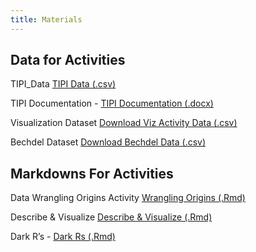 ```yaml
---
title: Materials
---
```


## Data for Activities

TIPI_Data <a href="/files/data/TIPI_Data.csv" download="TIPI_Data.csv">TIPI Data (.csv)</a>

TIPI Documentation - <a href="/files/data/TIPI_Qs.docx" download="TIPI_Qs.docx">TIPI Documentation (.docx)</a>

Visualization Dataset <a href="/files/data/viz.csv" download="viz.csv">Download Viz Activity Data (.csv)</a>

Bechdel Dataset <a href="/files/data/bechdel.csv" download="bechdel.csv"> Download Bechdel Data (.csv)</a>

## Markdowns For Activities

Data Wrangling Origins Activity <a href="/files/_lab-rmd/data-wrangling.Rmd" download="data-wrangling.Rmd">Wrangling Origins (.Rmd)</a>

Describe & Visualize <a href="/files/_lab-rmd/describe-viz.Rmd" download="describe-viz.Rmd">Describe & Visualize (.Rmd)</a>

Dark R's - <a href="/files/_lab-rmd/dark-rs.Rmd" download="dark-rs.Rmd">Dark Rs (.Rmd)</a>
